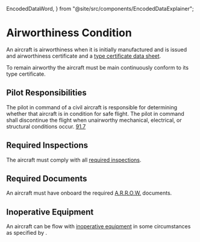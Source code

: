  EncodedDataWord,
} from "@site/src/components/EncodedDataExplainer";

# Airworthiness Condition

An aircraft is airworthiness when it is initially manufactured and is issued and
airworthiness certificate and a [type certificate data sheet](/docs/topics/regulations/documents/tcds.mdx).

To remain airworthy the aircraft must be main continuously conform to its type certificate.

## Pilot Responsibilities

The pilot in command of a civil aircraft is responsible for determining whether
that aircraft is in condition for safe flight. The pilot in command shall
discontinue the flight when unairworthy mechanical, electrical, or structural
conditions occur. [91.7](/_references/14-CFR/91.7)

## Required Inspections

The aircraft must comply with all
[required inspections](/docs/topics/regulations/inspections).

## Required Documents

An aircraft must have onboard the required
[A.R.R.O.W.](/docs/topics/regulations/airworthiness/documents) documents.

## Inoperative Equipment

An aircraft can be flow with
[inoperative equipment](/docs/topics/regulations/airworthiness/req-equipmemnt/inoperative) in some
circumstances as specified by <Reg part="91.213" />.
